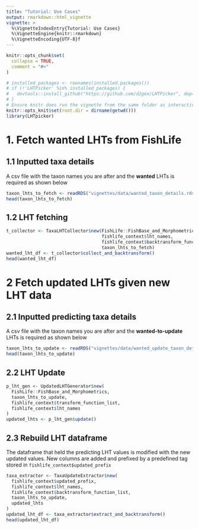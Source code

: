 ```yaml
---
title: "Tutorial: Use Cases"
output: rmarkdown::html_vignette
vignette: >
  %\VignetteIndexEntry{Tutorial: Use Cases}
  %\VignetteEngine{knitr::rmarkdown}
  %\VignetteEncoding{UTF-8}f
---
```


```r
knitr::opts_chunk$set(
  collapse = TRUE,
  comment = "#>"
)
```

```r
# installed_packages <- rownames(installed.packages())
# if (!'LHTPicker' %in% installed_packages) {
#   devtools::install_github("https://github.com/d2gex/LHTPicker", dep=TRUE)
# }
# Ensure knitr does run the vignette from the same folder as interactively
knitr::opts_knit$set(root.dir = dirname(getwd()))
library(LHTpicker)
```

# 1. Fetch wanted LHTs from FishLife

## 1.1 Inputted taxa details

A csv file with the taxon names you are after and the **wanted** LHTs is required as shown below
```r
taxon_lhts_to_fetch <- readRDS("vignettes/data/wanted_taxon_details.rds")
head(taxon_lhts_to_fetch)
```

## 1.2 LHT fetching
```r
t_collector <- TaxaLHTCollector$new(FishLife::FishBase_and_Morphometrics,
                                    fishlife_context$lht_names,
                                    fishlife_context$backtransform_function_list,
                                    taxon_lhts_to_fetch)
wanted_lht_df <- t_collector$collect_and_backtransform()
head(wanted_lht_df)
```
# 2 Fetch updated LHTs given new LHT data

## 2.1 Inputted predicting taxa details
A csv file with the taxon names you are after and the **wanted-to-update** LHTs is required as shown below
```r
taxon_lhts_to_update <- readRDS("vignettes/data/wanted_update_taxon_details.rds")
head(taxon_lhts_to_update)
```
## 2.2 LHT Update
```r
p_lht_gen <- UpdatedLHTGenerator$new(
  FishLife::FishBase_and_Morphometrics,
  taxon_lhts_to_update,
  fishlife_context$transform_function_list,
  fishlife_context$lht_names
)
updated_lhts <- p_lht_gen$update()
```
## 2.3 Rebuild LHT dataframe

The dataframe that held the predicting LHT values is modified with the new updated values. New columns are added and prefixed by a predefined tag stored in `fishlife_context$updated_prefix`
```r
taxa_extractor <- TaxaUpdateExtractor$new(
  fishlife_context$updated_prefix,
  fishlife_context$lht_names,
  fishlife_context$backtransform_function_list,
  taxon_lhts_to_update,
  updated_lhts
)
updated_lht_df <- taxa_extractor$extract_and_backtransform()
head(updated_lht_df)
```